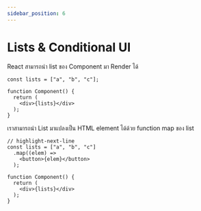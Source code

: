```yaml
---
sidebar_position: 6
---
```


# Lists & Conditional UI

React สามารถนำ list ของ Component มา Render ได้ 

```tsx
const lists = ["a", "b", "c"]; 

function Component() {
  return (
    <div>{lists}</div>
  );
}
```

เราสามารถนำ List มาแปลงเป็น HTML element ได้ด้วย function map ของ list

```tsx
// highlight-next-line
const lists = ["a", "b", "c"]
  .map((elem) =>
    <button>{elem}</button>
  ); 

function Component() {
  return (
    <div>{lists}</div>
  );
}
```